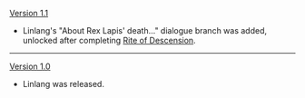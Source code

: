 {{Change History/Header}}
[[Version 1.1]]
*Linlang's "About Rex Lapis' death..." dialogue branch was added, unlocked after completing [[Rite of Descension]].
----
[[Version 1.0]]
*Linlang was released.